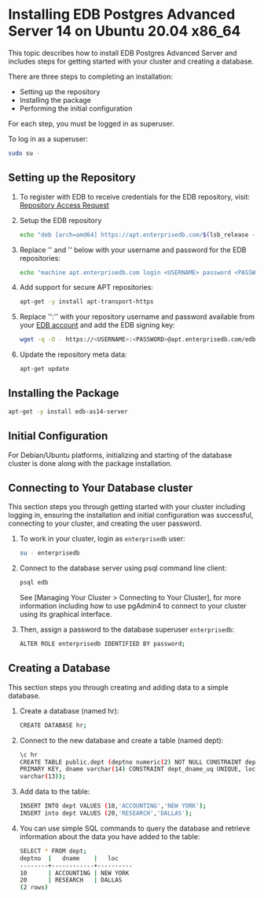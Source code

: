 # Installing EDB Postgres Advanced Server 14 on Ubuntu 20.04 x86_64

This topic describes how to install EDB Postgres Advanced Server and includes steps for getting started with your cluster and creating a database.

There are three steps to completing an installation:

- Setting up the repository
- Installing the package
- Performing the initial configuration

For each step, you must be logged in as superuser.

To log in as a superuser:

```sh
sudo su -
```

## Setting up the Repository

1. To register with EDB to receive credentials for the EDB repository, visit: [Repository Access Request](https://www.enterprisedb.com/repository-access-request)

1. Setup the EDB repository

   ```sh
   echo "deb [arch=amd64] https://apt.enterprisedb.com/$(lsb_release -cs)-edb/ $(lsb_release -cs) main" > /etc/apt/sources.list.d/edb-$(lsb_release -cs).list
   ```

1. Replace '<USERNAME>' and '<PASSWORD>' below with your username and password for the EDB repositories:

   ```sh
   echo "machine apt.enterprisedb.com login <USERNAME> password <PASSWORD>" > /etc/apt/auth.conf.d/edb.conf
   ```

1. Add support for secure APT repositories:

   ```sh
   apt-get -y install apt-transport-https
   ```

1. Replace '<USERNAME>':'<PASSWORD>' with your repository username and password available from your [EDB account](https://www.enterprisedb.com/user) and add the EDB signing key:

   ```sh
   wget -q -O - https://<USERNAME>:<PASSWORD>@apt.enterprisedb.com/edb-deb.gpg.key  | sudo apt-key add -
   ```

1. Update the repository meta data:
   ```sh
   apt-get update
   ```

## Installing the Package

```sh
apt-get -y install edb-as14-server
```

## Initial Configuration

For Debian/Ubuntu platforms, initializing and starting of the database cluster is done along with the package installation.

## Connecting to Your Database cluster

This section steps you through getting started with your cluster including logging in, ensuring the installation and initial configuration was successful, connecting to your cluster, and creating the user password.

1. To work in your cluster, login as `enterprisedb` user:

   ```sh
   su - enterprisedb
   ```

1. Connect to the database server using psql command line client:

   ```sh
   psql edb
   ```

   See [Managing Your Cluster > Connecting to Your Cluster], for more information including how to use pgAdmin4 to connect to your cluster using its graphical interface.

1. Then, assign a password to the database superuser `enterprisedb`:

   ```sh
   ALTER ROLE enterprisedb IDENTIFIED BY password;
   ```

## Creating a Database

This section steps you through creating and adding data to a simple database.

1. Create a database (named hr):

   ```sh
   CREATE DATABASE hr;
   ```

1. Connect to the new database and create a table (named dept):

   ```sh
   \c hr
   CREATE TABLE public.dept (deptno numeric(2) NOT NULL CONSTRAINT dept_pk
   PRIMARY KEY, dname varchar(14) CONSTRAINT dept_dname_uq UNIQUE, loc
   varchar(13));
   ```

1. Add data to the table:

   ```sh
   INSERT INTO dept VALUES (10,'ACCOUNTING','NEW YORK');
   INSERT into dept VALUES (20,'RESEARCH','DALLAS');
   ```

1. You can use simple SQL commands to query the database and retrieve information about the data you have added to the table:

   ```sh
   SELECT * FROM dept;
   deptno  |   dname    |   loc
   --------+------------+----------
   10      | ACCOUNTING | NEW YORK
   20      | RESEARCH   | DALLAS
   (2 rows)
   ```
